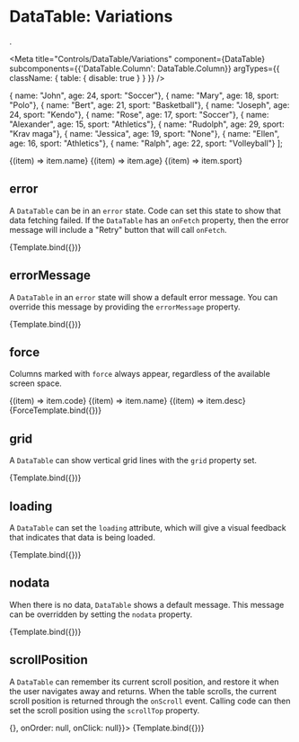 
# DataTable: Variations
.

<Meta 
  title="Controls/DataTable/Variations" 
  component={DataTable}
  subcomponents={{'DataTable.Column': DataTable.Column}}
  argTypes={{
    className: { table: { disable: true } }
  }}
/>

  { name: "John",   age: 24, sport: "Soccer"},
  { name: "Mary",   age: 18, sport: "Polo"},
  { name: "Bert",   age: 21, sport: "Basketball"},
  { name: "Joseph", age: 24, sport: "Kendo"},
  { name: "Rose",   age: 17, sport: "Soccer"},
  { name: "Alexander",  age: 15, sport: "Athletics"},
  { name: "Rudolph", age: 29, sport: "Krav maga"},
  { name: "Jessica", age: 19, sport: "None"},
  { name: "Ellen", age: 16, sport: "Athletics"},
  { name: "Ralph", age: 22, sport: "Volleyball"}
];

<div style={{display: 'flex', position: 'relative', height: '400px'}}>
  <DataTable {...args}>
    <DataTable.Column weight={2} label="Name" order="name" dir="asc">{(item) => item.name}</DataTable.Column>
    <DataTable.Column weight={1} label="Age" order="age" dir="asc">{(item) => item.age}</DataTable.Column>
    <DataTable.Column weight={1} label="Sport" order="sport" dir="asc">{(item) => item.sport}</DataTable.Column>
  </DataTable>
</div>

## error

A `DataTable` can be in an `error` state. Code can set this state to show 
that data fetching failed. If the `DataTable` has an `onFetch` property, then 
the error message will include a "Retry" button that will call `onFetch`.  

<Canvas>
  <Story
    name="error"
    args={{data: data, error: true, onOrder: null, onClick: null, onFetch: null}}>
    {Template.bind({})}
  </Story>
</Canvas>

## errorMessage

A `DataTable` in an `error` state will show a default error message. You 
can override this message by providing the `errorMessage` property.

<Canvas>
  <Story
    name="errorMessage"
    args={{data: data, error: true, errorMessage: "Too bad: an error occurred!", onOrder: null, onClick: null}}>
    {Template.bind({})}
  </Story>
</Canvas>

## force 

Columns marked with `force` always appear, regardless of the available screen space.

<div style={{display: 'flex', position: 'relative', height: '400px'}}>
  <DataTable {...args} data={[
      { code: "AF", name: "Afghanistan", desc: "A country somewhere in the world."},
      { code: "AL", name: "Albania", desc: "A country somewhere in the world."},
      { code: "DZ", name: "Algeria", desc: "A country somewhere in the world."},
      { code: "AS", name: "American Samoa", desc: "A country somewhere in the world."}
    ]}>
    <DataTable.Column weight={1} label="Code" force>{(item) => item.code}</DataTable.Column>
    <DataTable.Column weight={1} label="Name" force>{(item) => item.name}</DataTable.Column>
    <DataTable.Column weight={1} label="Desc">{(item) => item.desc}</DataTable.Column>
  </DataTable>
</div>

<Canvas>
  <Story
    name="force"
    args={{force: true, onOrder: null, onClick: null}}>
    {ForceTemplate.bind({})}
  </Story>
</Canvas>

## grid 

A `DataTable` can show vertical grid lines with the `grid` property set.

<Canvas>
  <Story
    name="grid"
    args={{data: data, grid: true, onOrder: null, onClick: null}}>
    {Template.bind({})}
  </Story>
</Canvas>

## loading

A `DataTable` can set the `loading` attribute, which will give 
a visual feedback that indicates that data is being loaded.

<Canvas>
  <Story
    name="loading"
    args={{data: data, loading: true, onOrder: null, onClick: null}}>
    {Template.bind({})}
  </Story>
</Canvas>

## nodata 

When there is no data, `DataTable` shows a default message. This message 
can be overridden by setting the `nodata` property.

<Canvas>
  <Story
    name="nodata"
    args={{data: [], nodata: "There was no data to load!", onOrder: null, onClick: null}}>
    {Template.bind({})}
  </Story>
</Canvas>

## scrollPosition

A `DataTable` can remember its current scroll position, and restore it when the user 
navigates away and returns. When the table scrolls, the current scroll position is 
returned through the `onScroll` event. Calling code can then set the scroll position 
using the `scrollTop` property. 

<Canvas>
  <Story
    name="scrollPosition"
    args={{data: data, scrollTop: 60, onScroll: (scrollTop) => {}, onOrder: null, onClick: null}}>
    {Template.bind({})}
  </Story>
</Canvas>


